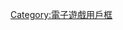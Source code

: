 {{Userbox
  |border-c = #F36AAA
  |border-s = 1
  |id-c     = #47FFA8
  |id-s     = 12
  |id-fc    = #FF0000
  |id-lh    = 1
  |info-c   = #66CCFF
  |info-s   = 10
  |info-fc  = #FF0000
  |id       = Candy<br />Crush
  |info     = 這個用戶每次看見糖果時，[[Candy Crush Saga|<span style="color:#FF0000;">都有把其</span><span style="color:#FF4000;">粉碎</span><span style="color:#FF0000;">的衝動</span>]]。
}}<includeonly>[[Category:喜歡玩Candy Crush的維基人|{{PAGENAME}}]]</includeonly><noinclude>

{{DEFAULTSORT:Candy Crush Saga}}
[[Category:喜歡玩Candy Crush的維基人| ]]
[[Category:電子遊戲用戶框]]
</noinclude>
